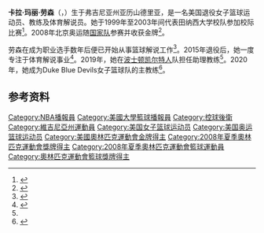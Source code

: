 {{bots|deny=InternetArchiveBot}}
{{NoteTA|G1=Sports}}
{{Infobox basketball biography
| name = 卡拉·劳森
| image = Kara Lawson at South Carolina game.jpg
| league = [[大西洋沿岸联盟|大西洋沿岸联盟]]
| team = Duke Blue Devils
| position = 主教练
| height_ft = 5
| height_in = 9
| weight_lbs = 150
| nationality = {{USA}}
| birth_date = {{birth date and age|mf=yes|1981|2|14}}
| birth_place = {{USA}}[[弗吉尼亚州|弗吉尼亚州]][[亚历山德里亚_(弗吉尼亚州)|亚历山德里亚]]
| college = [[田納西大學|田納西大學]]（1999–2003）
| draft_league = WNBA
| draft_year = 2003
| draft_round = 1
| draft_pick = 5
| draft_team = [[Detroit_Shock|Detroit Shock]]
| career_start = 2003
| career_end = 2015
| career_number = 20
| career_position = [[控球后卫|控球后卫]]
| coach_start = 2019
| years1 = 2003–2009
| team1 = [[沙加緬度女皇|沙加緬度女皇]]
| years2 = 2010–2013
| team2 = [[康乃狄克太陽|康乃狄克太陽]]
| years3 = 2014–2015
| team3 = [[華盛頓神秘|華盛頓神秘]]
| cyears1 = 2019–2020
| cteam1 = [[波士顿凯尔特人|波士顿凯尔特人]]（助理）
| cyears2 = 2020–
| cteam2 = Duke Blue Devils
| highlights = 
| medal_templates =
{{MedalSport|女子[[篮球|篮球]]}}
{{MedalCountry|{{USA}}}}
{{MedalCompetition|[[奥林匹克运动会|奥林匹克运动会]]}}
{{MedalGold|[[2008年夏季奥林匹克运动会|2008 北京]]|[[2008年夏季奥林匹克运动会篮球比赛|团体]]}}
{{MedalCompetition|[[夏季世界大学生运动会|夏季世界大学生运动会]]}}
{{MedalGold|[[2001年夏季世界大学生运动会|2001 北京]]|团体}}
}}
'''卡拉·玛丽·劳森'''（{{lang-en|Kara Marie Lawson}}，{{bd|1981年|2月14日||}}）生于弗吉尼亚州亚历山德里亚，是一名美国退役女子篮球运动员、教练及体育解说员。她于1999年至2003年间代表田纳西大学校队参加校际比赛<ref>{{cite web|url=https://www.espn.com/womens-college-basketball/story/_/id/29446824/duke-hires-kara-lawson-women-basketball-coach|title=Duke hires Kara Lawson as women's basketball coach|publisher=[[ESPN|ESPN]]|date=2020-07-12|accessdate=2021-03-01|archiveurl=https://web.archive.org/web/20200902143748/https://www.espn.com/womens-college-basketball/story/_/id/29446824/duke-hires-kara-lawson-women-basketball-coach|archivedate=2020-09-02}}</ref>。2008年北京奥运随[[美国国家女子篮球队|国家队]]参赛并收获金牌<ref>{{cite web|url=https://www.sports-reference.com/olympics/athletes/la/kara-lawson-1.html|title=Kara Lawson|work=Sport Reference|accessdate=2021-03-01|archiveurl=https://web.archive.org/web/20200418051213/https://www.sports-reference.com/olympics/athletes/la/kara-lawson-1.html|archivedate=2020-04-18}}</ref>。

劳森在成为职业选手数年后便已开始从事篮球解说工作<ref name="ESPNMedia">{{Cite web|url=http://www.espnmediazone3.com/us/2010/04/06/lawson_kara/|title=Kara Lawson:College Basketball and NBA Analyst|date=2010-04-06|access-date=2011-02-24|work=ESPN|dead-url=yes|archive-url=https://web.archive.org/web/20110710202120/http://www.espnmediazone3.com/us/2010/04/06/lawson_kara/|archive-date=2011-07-10}}</ref>。2015年退役后，她一度专注于体育解说事业<ref name=":0">{{Cite news|url=https://www.washingtonpost.com/news/dc-sports-bog/wp/2017/09/27/kara-lawson-will-replace-phil-chenier-as-wizards-primary-color-analyst/|title=Wizards make Kara Lawson one of the first female primary TV analysts for an NBA team|last=Steinberg|first=Dan|date=2017-09-27|work=[[华盛顿邮报|Washington Post]]|access-date=2017-09-28|issn=0190-8286|archiveurl=https://web.archive.org/web/20200707004837/https://www.washingtonpost.com/news/dc-sports-bog/wp/2017/09/27/kara-lawson-will-replace-phil-chenier-as-wizards-primary-color-analyst/|archivedate=2020-07-07}}</ref>。2019年，她在[[波士顿凯尔特人|波士顿凯尔特人]]队担任助理教练<ref name=":1"/>。2020年，她成为Duke Blue Devils女子篮球队的主教练<ref name=":1">{{Cite web|last=Karalis|first=John|date=2020-07-13|title=Kara Lawson on leaving Celtics for Duke: 'It's been an emotional three days'|url=https://www.masslive.com/celtics/2020/07/kara-lawson-on-leaving-boston-celtics-for-duke-its-been-an-emotional-three-days-its-been-tough.html|access-date=2020-12-02|website=MassLive|archiveurl=https://web.archive.org/web/20200714044942/https://www.masslive.com/celtics/2020/07/kara-lawson-on-leaving-boston-celtics-for-duke-its-been-an-emotional-three-days-its-been-tough.html|archivedate=2020-07-14}}</ref>。

==参考资料==
{{reflist}}
{{金·佩罗特体育道德风尚奖}}
{{2008年夏季奥运会美国女子篮球阵容}}
{{DEFAULTSORT:Lawson, Kara}}
[[Category:NBA播報員|Category:NBA播報員]]
[[Category:美國大學籃球播報員|Category:美國大學籃球播報員]]
[[Category:控球後衛|Category:控球後衛]]
[[Category:維吉尼亞州運動員|Category:維吉尼亞州運動員]]
[[Category:美国女子篮球运动员|Category:美国女子篮球运动员]]
[[Category:美国奥运篮球运动员|Category:美国奥运篮球运动员]]
[[Category:美國奧林匹克運動會金牌得主|Category:美國奧林匹克運動會金牌得主]]
[[Category:2008年夏季奧林匹克運動會獎牌得主|Category:2008年夏季奧林匹克運動會獎牌得主]]
[[Category:2008年夏季奧林匹克運動會籃球運動員|Category:2008年夏季奧林匹克運動會籃球運動員]]
[[Category:奧林匹克運動會籃球獎牌得主|Category:奧林匹克運動會籃球獎牌得主]]